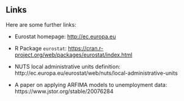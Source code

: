 ## Links

Here are some further links:

* Eurostat homepage: [http://ec.europa.eu](http://ec.europa.eu)

* R Package `eurostat`: [https://cran.r-project.org/web/packages/eurostat/index.html](https://cran.r-project.org/web/packages/eurostat/index.html)

* NUTS local administrative units definition: http://ec.europa.eu/eurostat/web/nuts/local-administrative-units

* A paper on applying ARFIMA models to unemployment data: https://www.jstor.org/stable/20076284

